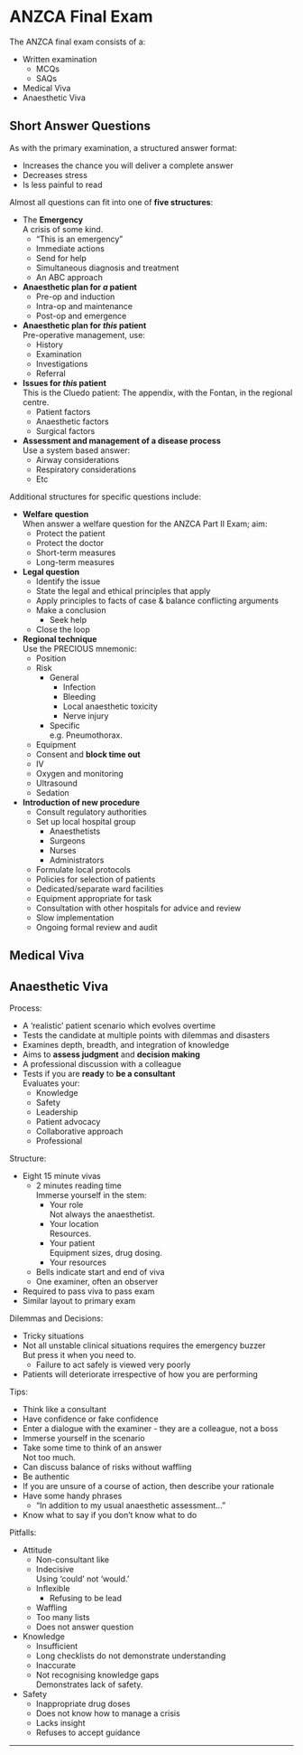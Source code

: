 # ANZCA Final Exam

The ANZCA final exam consists of a:

* Written examination
	* MCQs
	* SAQs
* Medical Viva
* Anaesthetic Viva



## Short Answer Questions

As with the primary examination, a structured answer format:

* Increases the chance you will deliver a complete answer
* Decreases stress
* Is less painful to read


Almost all questions can fit into one of **five structures**:

* The **Emergency**  
A crisis of some kind.
	* "This is an emergency"
	* Immediate actions
	* Send for help
	* Simultaneous diagnosis and treatment
	* An ABC approach
* **Anaesthetic plan for *a* patient**
	* Pre-op and induction
	* Intra-op and maintenance
	* Post-op and emergence
* **Anaesthetic plan for *this* patient**  
Pre-operative management, use:
	* History
	* Examination
	* Investigations
	* Referral
* **Issues for *this* patient**  
This is the Cluedo patient: The appendix, with the Fontan, in the regional centre.
	* Patient factors
	* Anaesthetic factors
	* Surgical factors
* **Assessment and management of a disease process**  
Use a system based answer:
	* Airway considerations
	* Respiratory considerations
	* Etc


Additional structures for specific questions include:

* **Welfare question**  
When answer a welfare question for the ANZCA Part II Exam; aim:
	* Protect the patient
	* Protect the doctor
	* Short-term measures
	* Long-term measures
* **Legal question**
	* Identify the issue
	* State the legal and ethical principles that apply
	* Apply principles to facts of case & balance conflicting arguments
	* Make a conclusion
		* Seek help
	* Close the loop
* **Regional technique**  
Use the PRECIOUS mnemonic:
	* Position
	* Risk
		* General
			* Infection
			* Bleeding
			* Local anaesthetic toxicity
			* Nerve injury
		* Specific  
		e.g. Pneumothorax.
	* Equipment
	* Consent and **block time out**
	* IV
	* Oxygen and monitoring
	* Ultrasound
	* Sedation
* **Introduction of new procedure**
	* Consult regulatory authorities
	* Set up local hospital group
		* Anaesthetists
		* Surgeons
		* Nurses
		* Administrators
	* Formulate local protocols
	* Policies for selection of patients
	* Dedicated/separate ward facilities
	* Equipment appropriate for task
	* Consultation with other hospitals for advice and review
	* Slow implementation
	* Ongoing formal review and audit

## Medical Viva


## Anaesthetic Viva

Process:

* A 'realistic' patient scenario which evolves overtime
* Tests the candidate at multiple points with dilemmas and disasters
* Examines depth, breadth, and integration of knowledge
* Aims to **assess judgment** and **decision making**
* A professional discussion with a colleague
* Tests if you are **ready** to **be a consultant**  
Evaluates your:
	* Knowledge
	* Safety
	* Leadership
	* Patient advocacy
	* Collaborative approach
	* Professional


Structure:

* Eight 15 minute vivas
	* 2 minutes reading time  
	Immerse yourself in the stem:
		* Your role  
		Not always the anaesthetist.
		* Your location  
		Resources.
		* Your patient  
		Equipment sizes, drug dosing.
		* Your resources
	* Bells indicate start and end of viva
	* One examiner, often an observer
* Required to pass viva to pass exam
* Similar layout to primary exam


Dilemmas and Decisions:

* Tricky situations
* Not all unstable clinical situations requires the emergency buzzer  
But press it when you need to.
	* Failure to act safely is viewed very poorly
* Patients will deteriorate irrespective of how you are performing


Tips:

* Think like a consultant
* Have confidence or fake confidence
* Enter a dialogue with the examiner - they are a colleague, not a boss
* Immerse yourself in the scenario
* Take some time to think of an answer  
Not too much.
* Can discuss balance of risks without waffling
* Be authentic
* If you are unsure of a course of action, then describe your rationale
* Have some handy phrases
	* "In addition to my usual anaesthetic assessment..."
* Know what to say if you don't know what to do


Pitfalls:

* Attitude
	* Non-consultant like
	* Indecisive  
	Using 'could' not 'would.'
	* Inflexible
		* Refusing to be lead
	* Waffling
	* Too many lists
	* Does not answer question
* Knowledge
	* Insufficient
	* Long checklists do not demonstrate understanding
	* Inaccurate
	* Not recognising knowledge gaps  
	Demonstrates lack of safety.
* Safety
	* Inappropriate drug doses
	* Does not know how to manage a crisis
	* Lacks insight
	* Refuses to accept guidance


---
